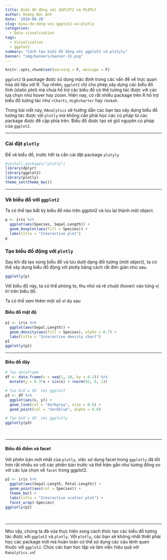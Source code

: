 ```yaml
---
title: Biểu đồ động với GGPLOT2 và PLOTLY
author: Hoàng Đức Anh
date: '2018-08-20'
slug: bieu-do-dong-voi-ggplot2-va-plotly
categories:
  - Data vizualization
tags:
  - Vizualization
  - ggplot2
summary: "Cách tạo biểu đồ động với ggplot2 và plotyly"
banner: "img/banners/banner-15.png"
---
```


```r
knitr::opts_chunk$set(warning = F, message = F)
```

`ggplot2` là package được sử dụng mặc định trong các vấn đề về trực quan hóa dữ liệu với R. Tuy nhiên, `ggplot2` chỉ cho phép xây dựng các biểu đồ tĩnh (static plot) mà chưa hỗ trợ các biểu đồ có thể tương tác được với các lựa chọn như hover hay zoom. Hiện nay, có rất nhiều package trên R hỗ trợ biểu đồ tương tác như `rCharts`, `Highcharter` hay `rbokeh`. 

Trong bài viết này, `RAnalytics` sẽ hướng dẫn các bạn tạo xây dựng biểu đồ tương tác được với `plotly` mà không cần phải học các cú pháp từ các package được đề cập phía trên. Biểu đồ được tạo sẽ giữ nguyên cú pháp của `ggplot2`.

---

### Cài đặt `plotly`

Để vẽ biểu đồ, trước hết ta cần cài đặt package `plotyly`

```r
#install.packages("plotly")
library(dplyr)
library(ggplot2)
library(plotly)
theme_set(theme_bw())
```

---

### Vẽ biểu đồ với `ggplot2`

Ta có thể tạo bất kỳ biểu đồ nào trên ggplot2 và lưu lại thành một object.

```r
p <- iris %>% 
  ggplot(aes(Species, Sepal.Length)) +
  geom_boxplot(aes(fill = Species)) +
  labs(title = "Interactive plot")
p
```

### Tạo biểu đồ động với `plotly`

Sau khi đã tạo xong biểu đồ và lưu dưới dạng đối tượng (một object), ta có thể xây dựng biểu đồ động với plotly bằng cách rất đơn giản như sau.

```r
ggplotly(p)
```

Với biểu đồ này, ta có thể phóng to, thu nhỏ và rê chuột (hover) vào từng vị trí trên biểu đồ.

Ta có thể xem thêm một số ví dụ sau

#### Biểu đồ mật độ

```r
p1 <- iris %>% 
  ggplot(aes(Sepal.Length)) +
  geom_density(aes(fill = Species), alpha = 0.7) +
  labs(title = "Interactive density chart")
p1
ggplotly(p1)
```

---

#### Biểu đồ dây

```r
# Tạo dataframe
df <- data.frame(x = seq(1, 10, by = 0.1)) %>% 
  mutate(y = 0.3*x + sin(x) + rnorm(91, 0, 1))  

# Tạo biểu đồ với ggplot2
p3 <- df %>% 
  ggplot(aes(x, y)) +
  geom_line(col = "darkgrey", size = 0.6) +
  geom_point(col = "darkblue", alpha = 0.8)

# Tạo biểu đồ với ggplotly
ggplotly(p3)
```

&nbsp;

---

#### Biểu đồ điểm và facet

Với phiên bản mới nhất của `plotly`, việc sử dụng facet trong `ggplotly` đã tốt hơn rất nhiều so với các phiên bản trước và thể hiện gần như tương đồng so với các lựa chọn về `facet` trong ggplot2.


```r
p2 <- iris %>% 
  ggplot(aes(Sepal.Length, Petal.Length)) +
  geom_point(aes(col = Species)) +
  theme_bw() +
  labs(title = "Interactive scatter plot") +
  facet_wrap(~Species)
ggplotly(p2)
```

&nbsp;

---

Như vậy, chúng ta đã vừa thực hiện xong cách thức tạo các biểu đồ tương tác được với `ggplot2` và `plotly`. Với `plotly`, các bạn sẽ không nhất thiết phải học các package mới mà hoàn toàn có thể sử dụng các câu lệnh quen thuộc với `ggplot2`. Chúc các bạn học tập và làm việc hiệu quả với ``Ranalytics.vn``!

